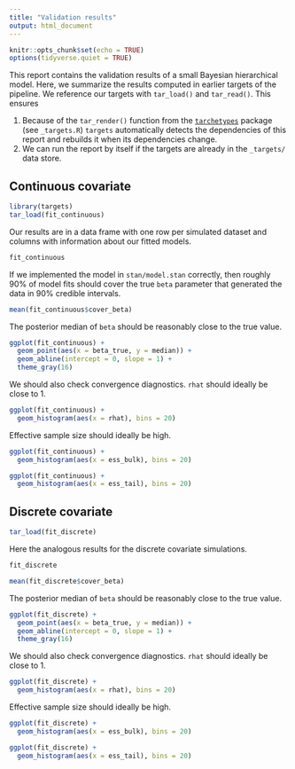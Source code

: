 ```yaml
---
title: "Validation results"
output: html_document
---
```


```r
knitr::opts_chunk$set(echo = TRUE)
options(tidyverse.quiet = TRUE)
```

This report contains the validation results of a small Bayesian hierarchical model. Here, we summarize the results computed in earlier targets of the pipeline. We reference our targets with `tar_load()` and `tar_read()`. This ensures

1. Because of the `tar_render()` function from the [`tarchetypes`](https://wlandau.github.io/tarchetypes) package (see `_targets.R`) `targets` automatically detects the dependencies of this report and rebuilds it when its dependencies change.
1. We can run the report by itself if the targets are already in the `_targets/` data store.

## Continuous covariate

```r
library(targets)
tar_load(fit_continuous)
```

Our results are in a data frame with one row per simulated dataset and columns with information about our fitted models.

```r
fit_continuous
```

If we implemented the model in `stan/model.stan` correctly, then roughly 90% of model fits should cover the true `beta` parameter that generated the data in 90% credible intervals.

```r
mean(fit_continuous$cover_beta)
```

The posterior median of `beta` should be reasonably close to the true value.

```r
ggplot(fit_continuous) +
  geom_point(aes(x = beta_true, y = median)) +
  geom_abline(intercept = 0, slope = 1) +
  theme_gray(16)
```

We should also check convergence diagnostics. `rhat` should ideally be close to 1.

```r
ggplot(fit_continuous) +
  geom_histogram(aes(x = rhat), bins = 20)
```

Effective sample size should ideally be high.

```r
ggplot(fit_continuous) +
  geom_histogram(aes(x = ess_bulk), bins = 20)
```

```r
ggplot(fit_continuous) +
  geom_histogram(aes(x = ess_tail), bins = 20)
```

## Discrete covariate

```r
tar_load(fit_discrete)
```

Here the analogous results for the discrete covariate simulations.

```r
fit_discrete
```

```r
mean(fit_discrete$cover_beta)
```

The posterior median of `beta` should be reasonably close to the true value.

```r
ggplot(fit_discrete) +
  geom_point(aes(x = beta_true, y = median)) +
  geom_abline(intercept = 0, slope = 1) +
  theme_gray(16)
```

We should also check convergence diagnostics. `rhat` should ideally be close to 1.

```r
ggplot(fit_discrete) +
  geom_histogram(aes(x = rhat), bins = 20)
```

Effective sample size should ideally be high.

```r
ggplot(fit_discrete) +
  geom_histogram(aes(x = ess_bulk), bins = 20)
```

```r
ggplot(fit_discrete) +
  geom_histogram(aes(x = ess_tail), bins = 20)
```
